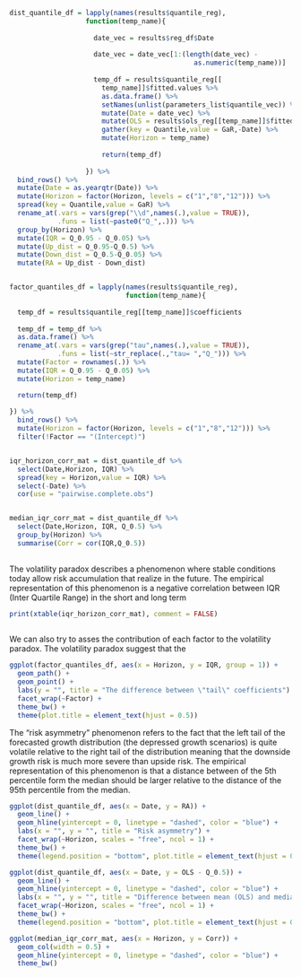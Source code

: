 
```r

dist_quantile_df = lapply(names(results$quantile_reg),
                   function(temp_name){
                     
                     date_vec = results$reg_df$Date
                     
                     date_vec = date_vec[1:(length(date_vec) - 
                                              as.numeric(temp_name))]
                     
                     temp_df = results$quantile_reg[[
                       temp_name]]$fitted.values %>% 
                       as.data.frame() %>% 
                       setNames(unlist(parameters_list$quantile_vec)) %>% 
                       mutate(Date = date_vec) %>% 
                       mutate(OLS = results$ols_reg[[temp_name]]$fitted.values) %>% 
                       gather(key = Quantile,value = GaR,-Date) %>% 
                       mutate(Horizon = temp_name)
                   
                       return(temp_df)
                     
                   }) %>% 
  bind_rows() %>% 
  mutate(Date = as.yearqtr(Date)) %>% 
  mutate(Horizon = factor(Horizon, levels = c("1","8","12"))) %>% 
  spread(key = Quantile,value = GaR) %>% 
  rename_at(.vars = vars(grep("\\d",names(.),value = TRUE)),
            .funs = list(~paste0("Q_",.))) %>% 
  group_by(Horizon) %>% 
  mutate(IQR = Q_0.95 - Q_0.05) %>% 
  mutate(Up_dist = Q_0.95-Q_0.5) %>% 
  mutate(Down_dist = Q_0.5-Q_0.05) %>% 
  mutate(RA = Up_dist - Down_dist)


factor_quantiles_df = lapply(names(results$quantile_reg),
                             function(temp_name){
  
  temp_df = results$quantile_reg[[temp_name]]$coefficients
  
  temp_df = temp_df %>% 
  as.data.frame() %>% 
  rename_at(.vars = vars(grep("tau",names(.),value = TRUE)),
            .funs = list(~str_replace(.,"tau= ","Q_"))) %>% 
  mutate(Factor = rownames(.)) %>% 
  mutate(IQR = Q_0.95 - Q_0.05) %>% 
  mutate(Horizon = temp_name)

  return(temp_df)
  
}) %>% 
  bind_rows() %>% 
  mutate(Horizon = factor(Horizon, levels = c("1","8","12"))) %>% 
  filter(!Factor == "(Intercept)")


iqr_horizon_corr_mat = dist_quantile_df %>% 
  select(Date,Horizon, IQR) %>% 
  spread(key = Horizon,value = IQR) %>% 
  select(-Date) %>% 
  cor(use = "pairwise.complete.obs")


median_iqr_corr_mat = dist_quantile_df %>% 
  select(Date,Horizon, IQR, Q_0.5) %>%
  group_by(Horizon) %>% 
  summarise(Corr = cor(IQR,Q_0.5))
  


```


\subsection{Volatility Paradox}
The volatility paradox describes a phenomenon where stable conditions today allow risk accumulation
that realize in the future. The empirical representation of this phenomenon is a negative
correlation between IQR (Inter Quartile Range) in the short and long term

```r

print(xtable(iqr_horizon_corr_mat), comment = FALSE)
  
```

We can also try to asses the contribution of each factor to the volatility paradox. The volatility paradox suggest that the 

```r

ggplot(factor_quantiles_df, aes(x = Horizon, y = IQR, group = 1)) + 
  geom_path() + 
  geom_point() + 
  labs(y = "", title = "The difference between \"tail\" coefficients") + 
  facet_wrap(~Factor) + 
  theme_bw() + 
  theme(plot.title = element_text(hjust = 0.5))

```


\subsection{Risk Asymmetry}
The "risk asymmetry" phenomenon refers to the fact that the left tail of the forecasted growth distribution (the depressed growth scenarios) is quite volatile relative to the right
tail of the distribution meaning that the downside growth risk is much more
severe than upside risk. The empirical representation of this phenomenon is that a distance between
of the 5th percentile form the median should be larger relative to the distance of the 95th 
percentile from the median.


```r

ggplot(dist_quantile_df, aes(x = Date, y = RA)) + 
  geom_line() + 
  geom_hline(yintercept = 0, linetype = "dashed", color = "blue") + 
  labs(x = "", y = "", title = "Risk asymmetry") + 
  facet_wrap(~Horizon, scales = "free", ncol = 1) + 
  theme_bw() + 
  theme(legend.position = "bottom", plot.title = element_text(hjust = 0.5))

```


```r

ggplot(dist_quantile_df, aes(x = Date, y = OLS - Q_0.5)) + 
  geom_line() + 
  geom_hline(yintercept = 0, linetype = "dashed", color = "blue") + 
  labs(x = "", y = "", title = "Difference between mean (OLS) and median (quantile) regressions ") + 
  facet_wrap(~Horizon, scales = "free", ncol = 1) + 
  theme_bw() + 
  theme(legend.position = "bottom", plot.title = element_text(hjust = 0.5))

```


\subsection{Median - Variance correlation}

```r

ggplot(median_iqr_corr_mat, aes(x = Horizon, y = Corr)) + 
  geom_col(width = 0.5) + 
  geom_hline(yintercept = 0, linetype = "dashed", color = "blue") + 
  theme_bw()

```

